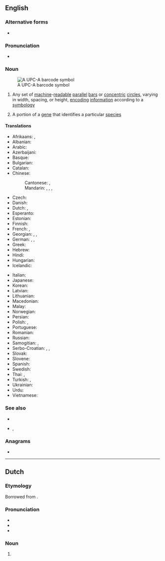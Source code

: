 {{also|bar code}}
==English==
{{wikipedia}}

===Alternative forms===
* {{l|en|bar code}}

===Pronunciation===
* {{a|UK}} {{IPA|en|/ˈbɑː(ɹ)kəʊd/}}

===Noun===
{{en-noun}}
[[File:UPC A.svg|thumb|A UPC-A barcode symbol]]

# Any set of [[machine]]-[[readable]] [[parallel]] [[bar]]s or [[concentric]] [[circle]]s, varying in width, spacing, or height, [[encoding]] [[information]] according to a [[symbology]]
# {{lb|en|genetics}} A portion of a [[gene]] that identifies a particular [[species]]

====Translations====
{{trans-top|set of machine-readable parallel bars}}
* Afrikaans: {{t|af|strepieskode}}, {{t|af|staafkode}}
* Albanian: {{t|sq|barkodi}}
* Arabic: {{t|ar|شِفْرَة خَيْطِيَّة|f|tr=šifra ḵayṭiyya}}
* Azerbaijani: {{t|az|barkod}}
* Basque: {{t|eu|barra-kode}}
* Bulgarian: {{t|bg|баркод|m}}
* Catalan: {{t|ca|codi de barres}}
* Chinese:
*: Cantonese: {{t|yue|條碼}}, {{t|yue|条码|tr=tiu4 maa5}}
*: Mandarin: {{t+|cmn|條形碼|sc=Hani}}, {{t+|cmn|条形码|tr=tiáoxíngmǎ|sc=Hani}}, {{t+|cmn|條碼}}, {{t+|cmn|条码|tr=tiáomǎ}}
* Czech: {{t+|cs|čárový kód}}
* Danish: {{t+|da|stregkode}}
* Dutch: {{t+|nl|streepjescode|f}}, {{t+|nl|barcode|f}}
* Esperanto: {{t|eo|strikodo}}
* Estonian: {{t|et|vöötkood}}
* Finnish: {{t+|fi|viivakoodi}}
* French: {{t+|fr|code-barres|m}}, {{t+|fr|code à barres|m}}
* Georgian: {{t|ka|შტრიხ-კოდი}}, {{t|ka|შტრიხკოდი}}, {{t|ka|შტრიხული კოდი}}
* German: {{t+|de|Strichcode|m}}, {{t|de|Balkencode|m}}, {{t+|de|Barcode|m}}
* Greek: {{t|el|γραμμοκωδικός|m|sc=Grek}}
* Hebrew: {{t+|he|ברקוד}}
* Hindi: {{t|hi|बारकोड}}
* Hungarian: {{t|hu|vonalkód}}
* Icelandic: {{t|is|strikamerki|n}}
{{trans-mid}}
* Italian: {{t|it|codice a barre|m}}
* Japanese: {{t|ja|バーコード|tr=bākōdo}}
* Korean: {{t|ko|바코드}}
* Latvian: {{t|lv|svītrkods}}
* Lithuanian: {{t|lt|brūkšninis kodas}}
* Macedonian: {{t|mk|баркод}}
* Malay: {{t|ms|kod bar}}
* Norwegian: {{t+|no|strekkode}}
* Persian: {{t+|fa|بارکد|tr=bârkod}}
* Polish: {{t+|pl|kod kreskowy|m-in}}, {{t|pl|kod paskowy|m-in}}
* Portuguese: {{t|pt|código de barras|m}}
* Romanian: {{t|ro|cod de bare}}
* Russian: {{t+|ru|штрихко́д|m}}
* Samogitian: {{t|sgs|barkods}}, {{t|sgs|brokšnėnės kods}}
* Serbo-Croatian: {{t|sh|бар код|m|sc=Cyrl}}, {{t+|sh|bar kod|m}}, {{t|sh|crtični kôd}}
* Slovak: {{t|sk|čiarový kód}}
* Slovene: {{t|sl|črtna koda}}
* Spanish: {{t+|es|código de barras|m}}
* Swedish: {{t+|sv|streckkod|c}}
* Thai: {{t+|th|บาร์โคด}}, {{t+|th|รหัสแท่ง}}
* Turkish: {{t+|tr|barkod}}, {{t|tr|bar kod}}
* Ukrainian: {{t|uk|штрих-кодува́ння|n}}
* Urdu: {{t|ur|بارکوڈ|tr=bārkoḍ|sc=ur-Arab}}
* Vietnamese: {{t+|vi|mã vạch}}
{{trans-bottom}}

===See also===
* {{l|en|UPC}}
* {{l|en|QR code}}, {{l|en|QR}}

===Anagrams===
* {{anagrams|en|a=abcdeor|brocade}}

----

==Dutch==

===Etymology===
Borrowed from {{bor|nl|en|barcode}}.

===Pronunciation===
* {{IPA|nl|/ˈbɑrˌkoː.də/}}
* {{audio|nl|Nl-barcode.ogg|Audio}}
* {{hyphenation|nl|bar|co|de}}

===Noun===
{{nl-noun|m|-s|-}}

# {{l|en|barcode}}
#: {{syn|nl|streepjescode}}